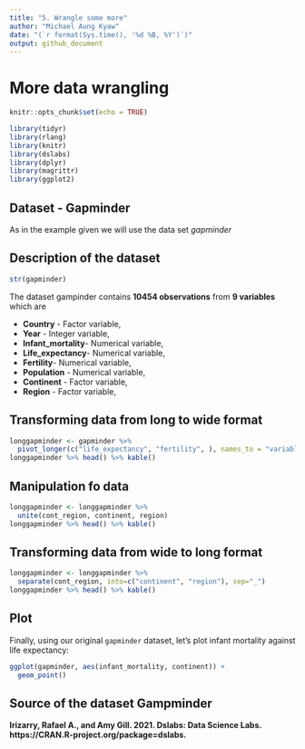 ```yaml
---
title: "5. Wrangle some more"
author: "Michael Aung Kyaw"
date: "(`r format(Sys.time(), '%d %B, %Y')`)"
output: github_document
---
```

# More data wrangling

```r
knitr::opts_chunk$set(echo = TRUE)
```

```r
library(tidyr)
library(rlang)
library(knitr)
library(dslabs)
library(dplyr)
library(magrittr)
library(ggplot2)
```

## Dataset - Gapminder
As in the example given we will use the data set *gapminder*

## Description of the dataset
```r
str(gapminder)
```
The dataset gampinder contains **10454 observations** from **9 variables** which are

* **Country** - Factor variable,
* **Year** - Integer variable,
* **Infant_mortality**- Numerical variable,
* **Life_expectancy**- Numerical variable,
* **Fertility**- Numerical variable,
* **Population** - Numerical variable,
* **Continent** - Factor variable,
* **Region** - Factor variable,

## Transforming data from long to wide format

```r
longgapminder <- gapminder %>%
  pivot_longer(c("life_expectancy", "fertility", ), names_to = "variable")
longgapminder %>% head() %>% kable()
```
## Manipulation fo data
```r
longgapminder <- longgapminder %>% 
  unite(cont_region, continent, region)
longgapminder %>% head() %>% kable()
```

## Transforming data from wide to long format
```r
longgapminder <- longgapminder %>% 
  separate(cont_region, into=c("continent", "region"), sep="_")
longgapminder %>% head() %>% kable()
```

## Plot 
Finally, using our original `gapminder` dataset, let's plot infant mortality against life expectancy:
```r
ggplot(gapminder, aes(infant_mortality, continent)) +
  geom_point()
```

## Source of the dataset Gampminder
**Irizarry, Rafael A., and Amy Gill. 2021. Dslabs: Data Science Labs. https://CRAN.R-project.org/package=dslabs.**